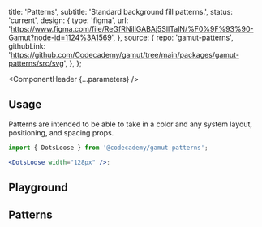 


  title: 'Patterns',
  subtitle: 'Standard background fill patterns.',
  status: 'current',
  design: {
    type: 'figma',
    url: 'https://www.figma.com/file/ReGfRNillGABAj5SlITalN/%F0%9F%93%90-Gamut?node-id=1124%3A1569',
  },
  source: {
    repo: 'gamut-patterns',
    githubLink:
      'https://github.com/Codecademy/gamut/tree/main/packages/gamut-patterns/src/svg',
  },
};

<Meta of={PatternsStories} />

<ComponentHeader {...parameters} />

## Usage

Patterns are intended to be able to take in a color and any system layout, positioning, and spacing props.

```jsx
import { DotsLoose } from '@codecademy/gamut-patterns';

<DotsLoose width="128px" />;
```

## Playground

<Canvas of={PatternsStories.Default} sourceState="none" />

<Controls />

## Patterns

<Canvas of={PatternsStories.AllPatterns} sourceState="none" />
